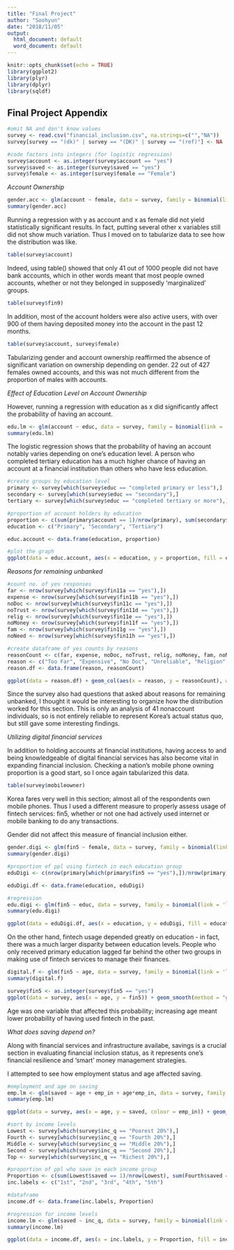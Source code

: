 ---
title: "Final Project"
author: "Soohyun"
date: "2018/11/05"
output:
  html_document: default
  word_document: default
---

```{r setup, include=FALSE}
knitr::opts_chunk$set(echo = TRUE)
library(ggplot2)
library(plyr)
library(dplyr)
library(sqldf)
```

## Final Project Appendix

```{r}
#omit NA and don't know values
survey <- read.csv("financial_inclusion.csv", na.strings=c("","NA"))
survey[survey == "(dk)" | survey == "(DK)" | survey == "(ref)"] <- NA

```

```{r}
#code factors into integers (for logistic regression)
survey$account <- as.integer(survey$account == "yes")
survey$saved <- as.integer(survey$saved == "yes")
survey$female <- as.integer(survey$female == "Female")

```

*Account Ownership*

```{r}
gender.acc <- glm(account ~ female, data = survey, family = binomial(link = "logit"), na.action = na.exclude)
summary(gender.acc)
```

Running a regression with y as account and x as female did not yield statistically significant results. In fact, putting several other x variables still did not show much variation. Thus I moved on to tabularize data to see how the distribution was like.

```{r}
table(survey$account)
```

Indeed, using table() showed that only 41 out of 1000 people did not have bank accounts, which in other words meant that most people owned accounts, whether or not they belonged in supposedly 'marginalized' groups.

```{r}
table(survey$fin9)
```

In addition, most of the account holders were also active users, with over 900 of them having deposited money into the account in the past 12 months.

```{r}
table(survey$account, survey$female)
```


Tabularizing gender and account ownership reaffirmed the absence of significant variation on ownership depending on gender. 22 out of 427 females owned accounts, and this was not much different from the proportion of males with accounts.

*Effect of Education Level on Account Ownership*

However, running a regression with education as x did significantly affect the probability of having an account.

```{r}
edu.lm <- glm(account ~ educ, data = survey, family = binomial(link = 'logit'), na.action = na.exclude)
summary(edu.lm)

```

The logistic regression shows that the probability of having an account notably varies depending on one's education level. A person who completed tertiary education has a much  higher chance of having an account at a financial institution than others who have less education. 

```{r}
#create groups by education level
primary <- survey[which(survey$educ == "completed primary or less"),]
secondary <- survey[which(survey$educ == "secondary"),]
tertiary <- survey[which(survey$educ == "completed tertiary or more"),]

#proportion of account holders by education
proportion <- c(sum(primary$account == 1)/nrow(primary), sum(secondary$account == 1)/nrow(secondary), sum(tertiary$account == 1)/nrow(tertiary))
education <- c("Primary", "Secondary", "Tertiary")

educ.account <- data.frame(education, proportion)

#plot the graph
ggplot(data = educ.account, aes(x = education, y = proportion, fill = education)) + geom_col(width = 0.5) + ylim(0,1) + labs(title = "Proportion of Account Holders by Education Levels", x = "Levels of Education", y ="Proportion of Account Holders") + theme_bw() + scale_fill_discrete(name = "Education")

```


*Reasons for remaining unbanked*
```{r}
#count no. of yes responses
far <- nrow(survey[which(survey$fin11a == "yes"),])
expense <- nrow(survey[which(survey$fin11b == "yes"),])
noDoc <- nrow(survey[which(survey$fin11c == "yes"),])
noTrust <- nrow(survey[which(survey$fin11d == "yes"),])
relig <- nrow(survey[which(survey$fin11e == "yes"),])
noMoney <- nrow(survey[which(survey$fin11f == "yes"),])
fam <- nrow(survey[which(survey$fin11g == "yes"),])
noNeed <- nrow(survey[which(survey$fin11h == "yes"),])

#create dataframe of yes counts by reasons
reasonCount <- c(far, expense, noDoc, noTrust, relig, noMoney, fam, noNeed)
reason <- c("Too Far", "Expensive", "No Doc", "Unreliable", "Religion", "No Money to Store", "Family Account", "No Need")
reason.df <- data.frame(reason, reasonCount)

```


```{r}
ggplot(data = reason.df) + geom_col(aes(x = reason, y = reasonCount), width = 0.45, fill = "orange") + labs(title = "Reasons for Not Having an Account", x = "Reasons", y = "Number of Responses") + theme_bw()

```

Since the survey also had questions that asked about reasons for remaining unbanked, I thought it would be interesting to organize how the distribution worked for this section. This is only an analysis of 41 nonaccount individuals, so is not entirely reliable to represent Korea's actual status quo, but still gave some interesting findings.


*Utilizing digital financial services*

In addition to holding accounts at financial institutions, having access to and being knowledgeable of digital financial services has also become vital in expanding financial inclusion. Checking a nation's mobile phone owning proportion is a good start, so I once again tabularized this data.

```{r}
table(survey$mobileowner)
```

Korea fares very well in this section; almost all of the respondents own mobile phones. Thus I used a different measure to properly assess usage of fintech services: fin5, whether or not one had actively used internet or mobile banking to do any transactions.

Gender did not affect this measure of financial inclusion either.

```{r}

gender.digi <- glm(fin5 ~ female, data = survey, family = binomial(link = 'logit'), na.action = na.exclude)
summary(gender.digi)

```

```{r}
#proportion of ppl using fintech in each education group
eduDigi <- c(nrow(primary[which(primary$fin5 == "yes"),])/nrow(primary), nrow(secondary[which(secondary$fin5 == "yes"),])/nrow(secondary), nrow(tertiary[which(tertiary$fin5 == "yes"),])/nrow(tertiary))

eduDigi.df <- data.frame(education, eduDigi)

#regression
edu.digi <- glm(fin5 ~ educ, data = survey, family = binomial(link = 'logit'), na.action = na.exclude)
summary(edu.digi)
```

```{r}
ggplot(data = eduDigi.df, aes(x = education, y = eduDigi, fill = education)) + geom_col(width = 0.5) + labs(title = "Proportion of Fintech Users", x = "Levels of Education", y = "Proportion of Fintech Users") + scale_colour_identity(name = "Education") + theme_bw()

```

On the other hand, fintech usage depended greatly on education - in fact, there was a much larger disparity between education levels. People who only received primary education lagged far behind the other two groups in making use of fintech services to manage their finances.

```{r}
digital.f <- glm(fin5 ~ age, data = survey, family = binomial(link = 'logit'), na.action = na.exclude)
summary(digital.f)
```

```{r}
survey$fin5 <- as.integer(survey$fin5 == "yes")
ggplot(data = survey, aes(x = age, y = fin5)) + geom_smooth(method = "glm", method.args = list(family = "binomial")) + labs(title = "Effect of Age on Probability of Using Mobile/Internet Banking", x = "Age", y = "Probability of Using Mobile/Internet Banking") + theme_bw()

```

Age was one variable that affected this probability; increasing age meant lower probability of having used fintech in the past.

*What does saving depend on?*

Along with financial services and infrastructure availabe, savings is a crucial section in evaluating financial inclusion status, as it represents one's financial resilience and 'smart' money management strategies.

I attempted to see how employment status and age affected saving.

```{r}
#employment and age on saving
emp.lm <- glm(saved ~ age + emp_in + age*emp_in, data = survey, family = binomial(link = "logit"), na.action = na.exclude)
summary(emp.lm)

```

```{r}

ggplot(data = survey, aes(x = age, y = saved, colour = emp_in)) + geom_smooth(method = "glm", method.args = list(family = "binomial")) + labs(title = "Effect of Age on Saving Habit", x = "Age", y = "Probability of Saving in Past 12 Months") + theme_bw() + scale_color_discrete(name = "Employment")

```

```{r}
#sort by income levels
Lowest <- survey[which(survey$inc_q == "Poorest 20%"),]
Fourth <- survey[which(survey$inc_q == "Fourth 20%"),]
Middle <- survey[which(survey$inc_q == "Middle 20%"),]
Second <- survey[which(survey$inc_q == "Second 20%"),]
Top <- survey[which(survey$inc_q == "Richest 20%"),]

#proportion of ppl who save in each income group
Proportion <- c(sum(Lowest$saved == 1)/nrow(Lowest), sum(Fourth$saved == 1)/nrow(Fourth), sum(Middle$saved == 1)/nrow(Middle), sum(Second$saved == 1)/nrow(Second), sum(Top$saved == 1)/nrow(Top))
inc.labels <- c("1st", "2nd", "3rd", "4th", "5th")

#dataframe
income.df <- data.frame(inc.labels, Proportion)

#regression for income levels
income.lm <- glm(saved ~ inc_q, data = survey, family = binomial(link = 'logit'), na.action = na.exclude)
summary(income.lm)

```

```{r}

ggplot(data = income.df, aes(x = inc.labels, y = Proportion, fill = inc.labels)) + geom_col(width = 0.4) + labs(title = "Proportion of People who Save", x ="Income Quintile", y = "Proportion of People Who Save") + theme_bw() + scale_color_discrete()

```

